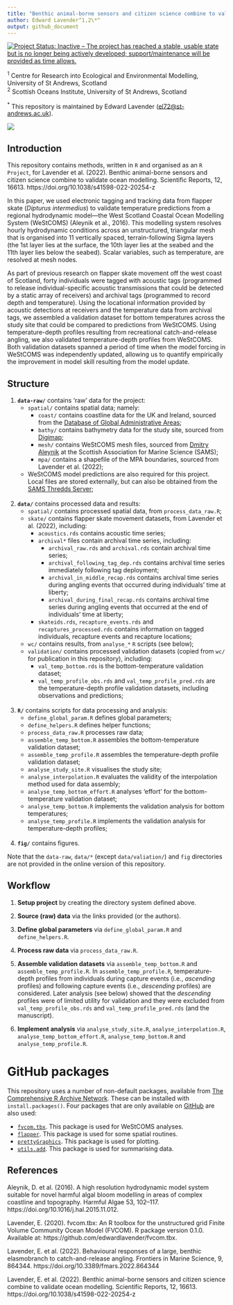 ```yaml
---
title: "Benthic animal-borne sensors and citizen science combine to validate ocean modelling"
author: Edward Lavender^1,2\*^
output: github_document
---
```


[![Project Status: Inactive – The project has reached a stable, usable state but is no longer being actively developed; support/maintenance will be provided as time allows.](https://www.repostatus.org/badges/latest/inactive.svg)](https://www.repostatus.org/#inactive)

^1^  Centre for Research into Ecological and Environmental Modelling, University of St Andrews, Scotland  
^2^  Scottish Oceans Institute, University of St Andrews, Scotland  

^\*^ This repository is maintained by Edward Lavender (<el72@st-andrews.ac.uk>).

<img src="banner_img.png"/>

## Introduction

This repository contains methods, written in `R` and organised as an `R Project`, for Lavender et al. (2022). Benthic animal-borne sensors and citizen science combine to validate ocean modelling. Scientific Reports, 12, 16613. https://doi.org/10.1038/s41598-022-20254-z

In this paper, we used electronic tagging and tracking data from flapper skate (_Dipturus intermedius_) to validate temperature predictions from a regional hydrodynamic model---the West Scotland Coastal Ocean Modelling System (WeStCOMS) (Aleynik et al., 2016). This modelling system resolves hourly hydrodynamic conditions across an unstructured, triangular mesh that is organised into 11 vertically spaced, terrain-following Sigma layers (the 1st layer lies at the surface, the 10th layer lies at the seabed and the 11th layer lies below the seabed). Scalar variables, such as temperature, are resolved at mesh nodes. 

As part of previous research on flapper skate movement off the west coast of Scotland, forty individuals were tagged with acoustic tags (programmed to release individual-specific acoustic transmissions that could be detected by a static array of receivers) and archival tags (programmed to record depth and temperature). Using the locational information provided by acoustic detections at receivers and the temperature data from archival tags, we assembled a validation dataset for bottom temperatures across the study site that could be compared to predictions from WeStCOMS. Using temperature-depth profiles resulting from recreational catch-and-release angling, we also validated temperature-depth profiles from WeStCOMS. Both validation datasets spanned a period of time when the model forcing in WeStCOMS was independently updated, allowing us to quantify empirically the improvement in model skill resulting from the model update. 
 
## Structure

1.  **`data-raw/`** contains 'raw' data for the project:
      - `spatial/` contains spatial data; namely:
         - `coast/` contains coastline data for the UK and Ireland, sourced from the [Database of Global Administrative Areas](https://gadm.org); 
         - `bathy/` contains bathymetry data for the study site, sourced from [Digimap](https://digimap.edina.ac.uk); 
         - `mesh/` contains WeStCOMS mesh files, sourced from [Dmitry Aleynik](https://www.sams.ac.uk/people/researchers/aleynik-dr-dmitry/) at the Scottish Association for Marine Science (SAMS);
         - `mpa/` contains a shapefile of the MPA boundaries, sourced from Lavender et al. (2022);
      - WeStCOMS model predictions are also required for this project. Local files are stored externally, but can also be obtained from the [SAMS Thredds Server](https://www.sams.ac.uk/facilities/thredds/); <br/><br/>
      
2.  **`data/`** contains processed data and results:
      - `spatial/` contains processed spatial data, from `process_data_raw.R`;
      - `skate/` contains flapper skate movement datasets, from Lavender et al. (2022), including: 
         - `acoustics.rds` contains acoustic time series;
         - `archival*` files contain archival time series, including: 
            - `archival_raw.rds` and `archival.rds` contain archival time series;
            - `archival_following_tag_dep.rds` contains archival time series immediately following tag deployment;
            - `archival_in_middle_recap.rds` contains archival time series during angling events that occurred during individuals' time at liberty; 
            - `archival_during_final_recap.rds` contains archival time series during angling events that occurred at the end of individuals' time at liberty;  
         - `skateids.rds`, `recapture_events.rds` and `recaptures_processed.rds` contains information on tagged individuals, recapture events and recapture locations;
      - `wc/` contains results, from `analyse_*` `R` scripts (see below); 
      - `validation/` contains processed validation datasets (copied from `wc/` for publication in this repository), including:
        * `val_temp_bottom.rds` is the bottom-temperature validation dataset; 
        * `val_temp_profile_obs.rds` and `val_temp_profile_pred.rds` are the temperature-depth profile validation datasets, including observations and predictions; <br/><br/>

3.  **`R/`** contains scripts for data processing and analysis:
      - `define_global_param.R` defines global parameters;
      - `define_helpers.R` defines helper functions;
      - `process_data_raw.R` processes raw data;
      - `assemble_temp_bottom.R` assembles the bottom-temperature validation dataset;
      - `assemble_temp_profile.R` assembles the temperature-depth profile validation dataset;
      - `analyse_study_site.R` visualises the study site;
      - `analyse_interpolation.R` evaluates the validity of the interpolation method used for data assembly;
      - `analyse_temp_bottom_effort.R` analyses 'effort' for the bottom-temperature validation dataset;
      - `analyse_temp_bottom.R` implements the validation analysis for bottom temperatures;
      - `analyse_temp_profile.R` implements the validation analysis for temperature-depth profiles; <br/><br/>
      
4.  **`fig/`** contains figures.

Note that the `data-raw`, `data/*` (except `data/valiation/`) and `fig` directories are not provided in the online version of this repository.

## Workflow

1. **Setup project** by creating the directory system defined above. 

2. **Source (raw) data** via the links provided (or the authors).

3. **Define global parameters** via `define_global_param.R` and `define_helpers.R`.

4. **Process raw data** via `process_data_raw.R`. 

5. **Assemble validation datasets** via `assemble_temp_bottom.R` and `assemble_temp_profile.R`. In `assemble_temp_profile.R`, temperature-depth profiles from individuals during capture events (i.e., _ascending_ profiles) and following capture events (i.e., _descending_ profiles) are considered. Later analysis (see below) showed that the _descending_ profiles were of limited utility for validation and they were excluded from `val_temp_profile_obs.rds` and `val_temp_profile_pred.rds` (and the manuscript). 

6. **Implement analysis** via `analyse_study_site.R`, `analyse_interpolation.R`, `analyse_temp_bottom_effort.R`, `analyse_temp_bottom.R` and `analyse_temp_profile.R`.

# GitHub packages

This repository uses a number of non-default packages, available from [The Comprehensive R Archive Network](https://cran.r-project.org). These can be installed with `install.packages()`. Four packages that are only available on [GitHub](https://github.com/) are also used:

   - [`fvcom.tbx`](https://github.com/edwardlavender/fvcom.tbx). This package is used for WeStCOMS analyses. 
   - [`flapper`](https://github.com/edwardlavender/flapper). This package is used for some spatial routines.
   - [`prettyGraphics`](https://github.com/edwardlavender/prettyGraphics). This package is used for plotting. 
   - [`utils.add`](https://github.com/edwardlavender/utils.add). This package is used for summarising data. 

## References

Aleynik, D. et al. (2016). A high resolution hydrodynamic model system suitable for novel harmful algal bloom modelling in areas of complex coastline and topography. Harmful Algae 53, 102–117. https://doi.org/10.1016/j.hal.2015.11.012.

Lavender, E. (2020). fvcom.tbx: An R toolbox for the unstructured grid Finite Volume Community Ocean Model (FVCOM). R package version 0.1.0. Available at: https://github.com/edwardlavender/fvcom.tbx.

Lavender, E. et al. (2022). Behavioural responses of a large, benthic elasmobranch to catch-and-release angling. Frontiers in Marine Science, 9, 864344. https://doi.org/10.3389/fmars.2022.864344

Lavender, E. et al. (2022). Benthic animal-borne sensors and citizen science combine to validate ocean modelling. Scientific Reports, 12, 16613. https://doi.org/10.1038/s41598-022-20254-z